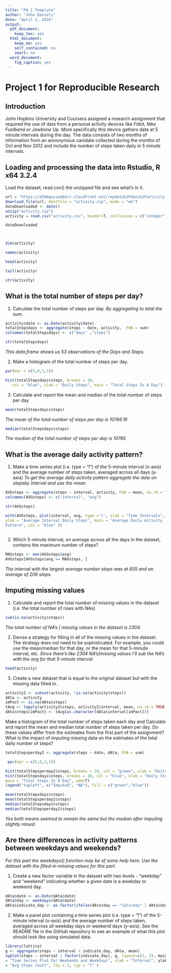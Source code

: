 ---
title: "PA_1 Template"
author: "John Daniels"
date: "April 1, 2016"
output:
  pdf_document:
    keep_tex: yes
  html_document:
    keep_md: yes
    self_contained: no
    smart: no
  word_document:
    fig_caption: yes
---

# **Project 1 for Reproducible Research**

## Introduction
John Hopkins University and Coursera assigned a research assignment that required
the use of data from a personal activity devices like *Fitbit, Nike Fuelband or 
Jawbone Up.* More specifically this device gathers data at 5 minute intervals
during the day. The data consists of two months of information from an
annonymous canidate collected during the months of Oct and Nov 2012 and include the number of steps taken daily in 5 minute intervals. 

## Loading and processing the data into Rstudio, R x64 3.2.4 
 Load the dataset, read.csv() the unzipped file and see what's in it.


```{r,echo=TRUE}

url = "https://d396qusza40orc.cloudfront.net/repdata%2Fdata%2Factivity.zip"
download.file(url, destfile = "activity.zip", mode = "wb")
dateDownloaded <- date()
unzip("activity.zip")
activity = read.csv("activity.csv", header=T, colClasses = c("integer", "character", "integer") ,sep = ",")

dateDownloaded



dim(activity)

names(activity)

head(activity)

tail(activity)

str(activity)

```

## **What is the total number of steps per day?**

1. Calculate the total number of steps per day. 
*By aggregating to total the sum.*


```{r,echo=TRUE}
activity$date <- as.Date(activity$date)
totalStepsdays <- aggregate(steps ~ date, activity,  FUN = sum)
colnames(totalStepsdays) <- c("days" ,"steps")

str(totalStepsdays)
```


*This data.frame shows us 53 observations of the Days and Steps.* 

2. Make a histogram of the total number of steps per day.


```{r,echo=TRUE}
par(mar = c(5,8,3,1))

hist(totalStepsdays$steps, breaks = 10, 
   col = "blue", xlab = "Daily Steps", main = "Total Steps In A Day")

```

3. Calculate and report the mean and median of the total number of steps per day


```{r,echo=TRUE}
mean(totalStepsdays$steps)
```


*The mean of the total number of steps per day is 10766.19*
```{r,echo=TRUE}
median(totalStepsdays$steps)
```


*The median of the total number of steps per day is 10765*

## **What is the average daily activity pattern?**
1. Make a time series plot (i.e. type = "l") of the 5-minute interval (x-axis) and the average number of steps taken, averaged across all days (y-axis)
*To get the average daily activity pattern aggregate the date on stepsby interval and use the mean*

```{r,echo=TRUE}
AVGsteps <- aggregate(steps ~ interval, activity, FUN = mean, na.rm = TRUE)
colnames(AVGsteps) <- c("interval", "avg")

str(AVGsteps)
```


```{r,echo=TRUE}
with(AVGsteps, plot(interval, avg, type ='l', xlab = "Time Intervals", 
ylab = "Average Interval Daily Steps", main = "Average Daily Activity 
Pattern", col = "blue" ))
     
```


2. Which 5-minute interval, on average across all the days in the dataset, contains the maximum number of steps?


```{r,echo=TRUE}
MAXsteps <- max(AVGsteps$avg)
AVGsteps[AVGsteps$avg == MAXsteps, ]
```
*The interval with the largest average number steps was at 835 and an average of 206 steps.*

## **Imputing missing values**
1. Calculate and report the total number of missing values in the dataset (i.e. the total number of rows with NAs)


```{r,echo=TRUE}
sum(is.na(activity$steps))
```


*The total number of NA's | missing values in the dataset is 2304.*

2. Devise a strategy for filling in all of the missing values in the dataset. The strategy does not need to be sophisticated. For example, you could use the mean/median for that day, or the mean for that 5-minute interval, etc.
*Since there's like 2304 NA's|missing values I'll sub the NA's with the avg for that 5-minute interval.* 


```{r,echo=TRUE}
head(activity)
```


3. Create a new dataset that is equal to the original dataset but with the missing data filled in.


```{r,echo=TRUE}

activity2 <- subset(activity, !is.na(activity$steps))
dAta <- activity
imPact <- is.na(dAta$steps)
tAvg <- tapply(activity2$steps, activity2$interval, mean, na.rm = TRUE, simplify = T)
dAta$steps[imPact] <- tAvg[as.character(dAta$interval[imPact])]


```


Make a histogram of the total number of steps taken each day and Calculate and report the mean and median total number of steps taken per day. Do these values differ from the estimates from the first part of the assignment? What is the impact of imputing missing data on the estimates of the total daily number of steps?


```{r,echo=TRUE}

totalStepsperday2 <- aggregate(steps ~ date, dAta, FUN = sum)

```



```{r, echo=TRUE}
 par(mar = c(5,8,3,1))

hist(totalStepsperday2$steps, breaks = 10, col = "green", xlab = "Daily Steps", main = "Total Steps In A Day")
hist(totalStepsdays$steps, breaks = 10, col = "blue", xlab = "Daily Steps", 
main = "Total Steps In A Day", add=T) 
legend("topleft", c("Imputed", "NA"), fill = c("green","blue"))

```



```{r,echo=TRUE}
mean(totalStepsdays$steps)
mean(totalStepsperday2$steps)
median(totalStepsdays$steps)
median(totalStepsperday2$steps)
```


*Yes both means seemed to remain the same but the median after imputing slightly raised.*


## **Are there differences in activity patterns between weekdays and weekends?**
*For this part the weekdays() function may be of some help here. Use the dataset with the filled-in missing values for this part.*


1. Create a new factor variable in the dataset with two levels - "weekday" and "weekend" indicating whether a given date is a weekday or weekend day.


```{r,echo=TRUE}
dAta$date <- as.Date(dAta$date)
dAta$day <- weekdays(dAta$date)
dAta$indicate_day <- as.factor(ifelse(dAta$day == "Saturday" | dAta$day == "Sunday", "weekend", "weekday"))
```


2. Make a panel plot containing a time series plot (i.e. type = "l") of the 5-minute interval (x-axis) and the average number of steps taken, averaged across all weekday days or weekend days (y-axis). See the README file in the GitHub repository to see an example of what this plot should look like using simulated data.


```{r,echo=TRUE}
library(lattice)
g <- aggregate(steps ~ interval + indicate_day, dAta, mean)
xyplot(steps ~ interval | factor(indicate_day), g, layout=c(1, 2), main 
= "Time Series Plot For Weekends and Weekdays", xlab = "Interval", ylab 
= "Avg Steps Count", lty = 1, typ = "l" )
```

